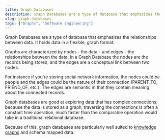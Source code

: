 ```yaml
---
title: Graph Databases
description: Graph Databases are a type of database that emphasizes the relationships between data.
slug: graph-databases
tags: ["Graphs", "Software Engineering"]
---
```


Graph Databases are a type of database that emphasizes the relationships between data. It holds data in a flexible, graph format.

Graphs are characterized by nodes - the data - and edges - the relationships between the data. In a Graph Database the nodes are the records being stored, and the edges are a conceptual link between two nodes.

For instance if you're storing social network information, the nodes could be people and the edges could be the nature of their connection (PARENT_TO, FRIEND_OF, etc.). The edges are semantic in that they contain meaning about the connected records.

Graph databases are good at exploring data that has complex connections; because the data is stored as a graph, traversing the connections is often a constant time operation, much faster than the comparable operation would take in a traditional relational database.

Because of this, graph databases are particularly well suited to [knowledge graphs](/glossary/knowledge-graphs) and schema mapped data.
